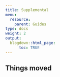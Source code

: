 ```yaml
---
title: Supplemental
menu:
  resource:
    parent: Guides
type: docs
weight: 2
output:
  blogdown::html_page:
      toc: TRUE
---
```


## Things moved
